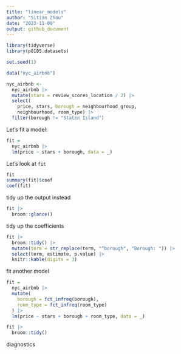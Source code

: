 ```yaml
---
title: "linear_models"
author: "Sitian Zhou"
date: "2023-11-09"
output: github_document
---
```




```r
library(tidyverse)
library(p8105.datasets)

set.seed(1)
```


```r
data("nyc_airbnb")

nyc_airbnb <-
  nyc_airbnb |> 
  mutate(stars = review_scores_location / 2) |> 
  select(
    price, stars, borough = neighbourhood_group,
    neighbourhood, room_type) |> 
  filter(borough != "Staten Island")

```


Let's fit a model:

```r
fit = 
  nyc_airbnb |> 
  lm(price ~ stars + borough, data = _)
```

Let's look at `fit`

```r
fit
summary(fit)$coef
coef(fit)
```

tidy up the output instead

```r
fit |> 
  broom::glance()
```
tidy up the coefficients

```r
fit |> 
  broom::tidy() |> 
  mutate(term = str_replace(term, "^borough", "Borough: ")) |> 
  select(term, estimate, p.value) |> 
  knitr::kable(digits = 3)
```


fit another model
```r
fit = 
  nyc_airbnb |> 
  mutate(
    borough = fct_infreq(borough),
    room_type = fct_infreq(room_type)
  ) |> 
  lm(price ~ stars + borough + room_type, data = _)

fit |> 
  broom::tidy()
```

diagnostics

```r


```


```r

```














